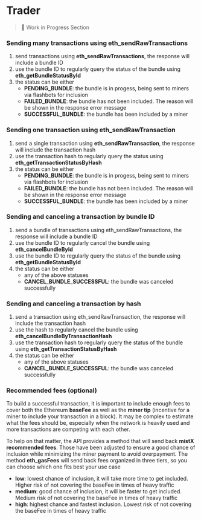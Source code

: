 # Trader

> 🚧  Work in Progress Section

### Sending many transactions using eth_sendRawTransactions

1.  send transactions using **eth_sendRawTransactions**, the response will include a bundle ID
2.  use the bundle ID to regularly query the status of the bundle using **eth_getBundleStatusById**
3.  the status can be either
    -   **PENDING_BUNDLE**: the bundle is in progess, being sent to miners via flashbots for inclusion
    -   **FAILED_BUNDLE**: the bundle has not been included. The reason will be shown in the response error message
    -   **SUCCESSFUL_BUNDLE**: the bundle has been included by a miner

### Sending one transaction using eth_sendRawTransaction


1.  send a single transaction using **eth_sendRawTransaction**, the response will include the transaction hash
2.  use the transaction hash to regularly query the status using **eth_getTransactionStatusByHash**
3.  the status can be either
    -   **PENDING_BUNDLE**: the bundle is in progess, being sent to miners via flashbots for inclusion
    -   **FAILED_BUNDLE**: the bundle has not been included. The reason will be shown in the response error message
    -   **SUCCESSFUL_BUNDLE**: the bundle has been included by a miner

### Sending and canceling a transaction by bundle ID


1.  send a bundle of transactions using eth_sendRawTransactions, the response will include a bundle ID
2.  use the bundle ID to regularly cancel the bundle using **eth_cancelBundleById**
3.  use the bundle ID to regularly query the status of the bundle using **eth_getBundleStatusById**
4.  the status can be either
    -   any of the above statuses
    -   **CANCEL_BUNDLE_SUCCESSFUL**: the bundle was canceled successfully

### Sending and canceling a transaction by hash

1.  send a transaction using eth_sendRawTransaction, the response will include the transaction hash
2.  use the hash to regularly cancel the bundle using **eth_cancelBundleByTransactionHash**
3.  use the transaction hash to regularly query the status of the bundle using **eth_getTransactionStatusByHash**
4.  the status can be either
    -   any of the above statuses
    -   **CANCEL_BUNDLE_SUCCESSFUL**: the bundle was canceled successfully

### Recommended fees (optional)

To build a successful transaction, it is important to include enough fees to cover both the Ethereum **baseFee** as well as the **miner tip** (incentive for a miner to include your transaction in a block). It may be complex to estimate what the fees should be, especially when the network is heavily used and more transactions are competing with each other.

To help on that matter, the API provides a method that will send back **mistX recommended fees**. Those have been adjusted to ensure a good chance of inclusion while minimizing the miner payment to avoid overpayment. The method **eth_gasFees** will send back fees organized in three tiers, so you can choose which one fits best your use case

-   **low**: lowest chance of inclusion, it will take more time to get included. Higher risk of not covering the baseFee in times of heavy traffic
-   **medium**: good chance of inclusion, it will be faster to get included. Medium risk of not covering the baseFee in times of heavy traffic
-   **high**: highest chance and fastest inclusion. Lowest risk of not covering the baseFee in times of heavy traffic


